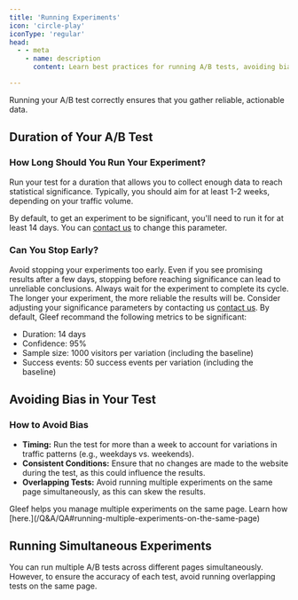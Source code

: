 ```yaml
---
title: 'Running Experiments'
icon: 'circle-play'
iconType: 'regular'
head:
  - - meta
    - name: description
      content: Learn best practices for running A/B tests, avoiding bias, and ensuring statistically significant results.

---
```


Running your A/B test correctly ensures that you gather reliable, actionable data.

## Duration of Your A/B Test

### How Long Should You Run Your Experiment?
Run your test for a duration that allows you to collect enough data to reach statistical significance. Typically, you should aim for at least 1-2 weeks, depending on your traffic volume.

<Info>By default, to get an experiment to be significant, you'll need to run it for at least 14 days. You can [contact us](mailto:support@gleef.eu) to change this parameter.</Info>

### Can You Stop Early?
Avoid stopping your experiments too early. Even if you see promising results after a few days, stopping before reaching significance can lead to unreliable conclusions. Always wait for the experiment to complete its cycle.
The longer your experiment, the more reliable the results will be. Consider adjusting your significance parameters by contacting us [contact us](mailto:support@gleef.eu). By default, Gleef recommand the following metrics to be significant:
- Duration: 14 days
- Confidence: 95%
- Sample size: 1000 visitors per variation (including the baseline)
- Success events: 50 success events per variation (including the baseline)

## Avoiding Bias in Your Test

### How to Avoid Bias
- **Timing:** Run the test for more than a week to account for variations in traffic patterns (e.g., weekdays vs. weekends).
- **Consistent Conditions:** Ensure that no changes are made to the website during the test, as this could influence the results.
- **Overlapping Tests:** Avoid running multiple experiments on the same page simultaneously, as this can skew the results.

<Tip>
    Gleef helps you manage multiple experiments on the same page. Learn how [here.](/Q&A/QA#running-multiple-experiments-on-the-same-page)
</Tip>

## Running Simultaneous Experiments

You can run multiple A/B tests across different pages simultaneously. However, to ensure the accuracy of each test, avoid running overlapping tests on the same page.